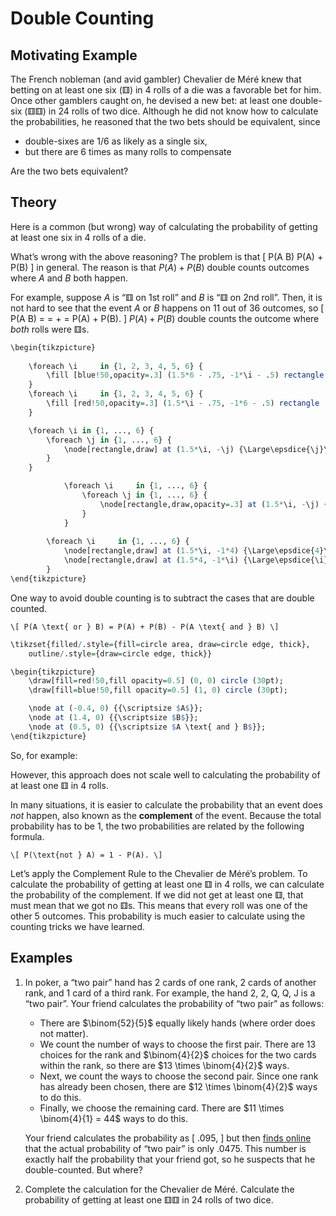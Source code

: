 # Double Counting {#double-counting}

## Motivating Example {-}

The French nobleman (and avid gambler) Chevalier de Méré knew that betting on at least one 
six (⚅) in 4 rolls of a die was a favorable bet for him. Once other gamblers caught on, he 
devised a new bet: at least one double-six (⚅⚅) in 24 rolls of two dice. Although he did not know 
how to calculate the probabilities, he reasoned that the two bets should be equivalent, since 

- double-sixes are $1/6$ as likely as a single six,
- but there are $6$ times as many rolls to compensate

Are the two bets equivalent?

## Theory {-}

Here is a common (but wrong) way of calculating the probability of getting at least one six in 
4 rolls of a die.

\begin{align*}
P(\text{at least one ⚅}) &= P(\text{⚅ on 1st roll, or ⚅ on 2nd roll, or ⚅ on 3rd roll or ⚅ on 4th roll}) \\
&= P(\text{⚅ on 1st roll}) + P(\text{⚅ on 2nd roll}) + P(\text{⚅ on 3nd roll}) + P(\text{⚅ on 4th roll}) \\
&= \frac{1}{6} + \frac{1}{6} + \frac{1}{6} + \frac{1}{6} \\
&= \frac{4}{6} ?
\end{align*}

What's wrong with the above reasoning? The problem is that 
\[ P(A \text{ or } B) \neq P(A) + P(B) \]
in general. The reason is that $P(A) + P(B)$ double counts outcomes where $A$ and $B$ both happen.

For example, suppose $A$ is "⚅ on 1st roll" and $B$ is "⚅ on 2nd roll". Then, it is not hard to see 
that the event $A \text{ or } B$ happens on 11 out of 36 outcomes, so 
\[ P(A \text{ or } B) = \frac{11}{36} \neq \frac{12}{36} = \frac{1}{6} + \frac{1}{6} = P(A) + P(B). \]
$P(A) + P(B)$ double counts the outcome where _both_ rolls were ⚅s.

```r
\begin{tikzpicture}
	
	\foreach \i 	in {1, 2, 3, 4, 5, 6} {
		\fill [blue!50,opacity=.3] (1.5*6 - .75, -1*\i - .5) rectangle (1.5*6 + .75, -1*\i + .5);
	}
	\foreach \i 	in {1, 2, 3, 4, 5, 6} {	
		\fill [red!50,opacity=.3] (1.5*\i - .75, -1*6 - .5) rectangle (1.5*\i + .75, -1*6 + .5);
	}

	\foreach \i in {1, ..., 6} {
		\foreach \j in {1, ..., 6} {
			\node[rectangle,draw] at (1.5*\i, -\j) {\Large\epsdice{\j}\ \epsdice{\i}};
		}
	}

    		\foreach \i 	in {1, ..., 6} {
    			\foreach \j in {1, ..., 6} {
    				\node[rectangle,draw,opacity=.3] at (1.5*\i, -\j) {\Large\epsdice{\j}\ \epsdice{\i}};
    			}
    		}
		
		\foreach \i 	in {1, ..., 6} {
			\node[rectangle,draw] at (1.5*\i, -1*4) {\Large\epsdice{4}\ \epsdice{\i}};
			\node[rectangle,draw] at (1.5*4, -1*\i) {\Large\epsdice{\i}\ \epsdice{4}};
		}
\end{tikzpicture}
```

One way to avoid double counting is to subtract the cases that are double counted.

```theorem
\[ P(A \text{ or } B) = P(A) + P(B) - P(A \text{ and } B) \]
```

```r

\tikzset{filled/.style={fill=circle area, draw=circle edge, thick},
    outline/.style={draw=circle edge, thick}}

\begin{tikzpicture}
    \draw[fill=red!50,fill opacity=0.5] (0, 0) circle (30pt);
    \draw[fill=blue!50,fill opacity=0.5] (1, 0) circle (30pt);

    \node at (-0.4, 0) {{\scriptsize $A$}};
    \node at (1.4, 0) {{\scriptsize $B$}};
    \node at (0.5, 0) {{\scriptsize $A \text{ and } B$}};
\end{tikzpicture}
```

So, for example:
\begin{align*} 
P(\text{at least one ⚅ in 2 rolls}) &= P(\text{⚅ on 1st roll}) + P(\text{⚅ on 2nd roll}) - P(\text{⚅ on both rolls}) \\
&= \frac{1}{6} + \frac{1}{6} - \frac{1}{36} \\
&= \frac{11}{36}
\end{align*}

However, this approach does not scale well to calculating the probability of at least one ⚅ in 4 rolls. 

In many situations, it is easier to calculate the probability that an event does _not_ happen, also known as the 
**complement** of the event. Because the total probability has to be 1, the two probabilities are related by the following formula.

```theorem
\[ P(\text{not } A) = 1 - P(A). \]
```

Let's apply the Complement Rule to the Chevalier de Méré's problem. To calculate the probability of getting at least one ⚅ in 4 rolls, 
we can calculate the probability of the complement. If we did not get at least one ⚅, that must mean that we got no ⚅s. This means that 
every roll was one of the other 5 outcomes. This probability is much easier to calculate using the counting tricks we have learned.
\begin{align*}
P(\text{at least one ⚅}) &= 1 - P(\text{no ⚅s}) \\
&= 1 - \frac{5^4}{6^4} \\
&\approx 0.5177.
\end{align*}


## Examples {-}

1. In poker, a "two pair" hand has 2 cards of one rank, 
2 cards of another rank, and 1 card of a third rank. For example, the hand 
2, 2, Q, Q, J is a "two pair". Your friend calculates the probability of "two pair" as follows:

    - There are $\binom{52}{5}$ equally likely hands (where order does not matter).
    - We count the number of ways to choose the first pair. There are $13$ choices for the rank and $\binom{4}{2}$ choices for the two cards within the rank, so there are $13 \times \binom{4}{2}$ ways.
    - Next, we count the ways to choose the second pair. Since one rank has already been chosen, there are $12 \times \binom{4}{2}$ ways to do this.
    - Finally, we choose the remaining card. There are $11 \times \binom{4}{1} = 44$ ways to do this.
    
    Your friend calculates the probability as 
    \[ \frac{13 \times \binom{4}{2} \times 12 \times \binom{4}{2} \times 44}{\binom{52}{5}} \approx .095, \] 
    but then [finds online](http://www.math.hawaii.edu/~ramsey/Probability/PokerHands.html) that the actual probability of "two pair" is only $.0475$. This number is exactly half the probability that your friend got, so he suspects that he double-counted. But where?

2. Complete the calculation for the Chevalier de Méré. Calculate the probability of 
getting at least one ⚅⚅ in 24 rolls of two dice.

